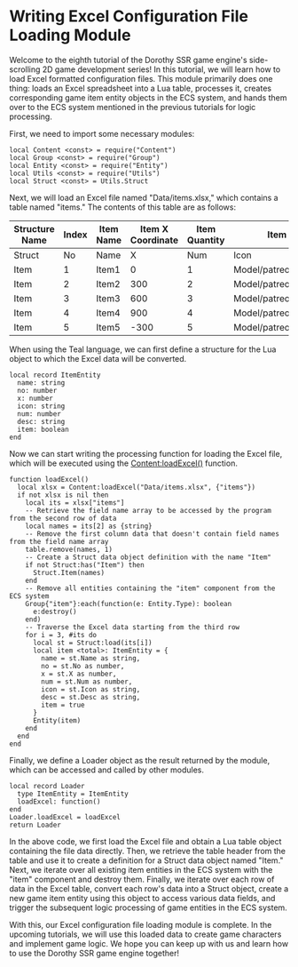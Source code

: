 
# Writing Excel Configuration File Loading Module

Welcome to the eighth tutorial of the Dorothy SSR game engine's side-scrolling 2D game development series! In this tutorial, we will learn how to load Excel formatted configuration files. This module primarily does one thing: loads an Excel spreadsheet into a Lua table, processes it, creates corresponding game item entity objects in the ECS system, and hands them over to the ECS system mentioned in the previous tutorials for logic processing.

First, we need to import some necessary modules:

```tl title="Script/Loader.tl"
local Content <const> = require("Content")
local Group <const> = require("Group")
local Entity <const> = require("Entity")
local Utils <const> = require("Utils")
local Struct <const> = Utils.Struct
```

Next, we will load an Excel file named "Data/items.xlsx," which contains a table named "items." The contents of this table are as follows:

| Structure Name | Index | Item Name | Item X Coordinate | Item Quantity | Item Icon                   | Item Description |
| -------------- | ----- | --------- | ---------------- | ------------- | -------------------------- | ---------------- |
| Struct         | No    | Name      | X                | Num           | Icon                       | Desc             |
| Item           | 1     | Item1     | 0                | 1             | Model/patreon.clip\|whale  | Description1     |
| Item           | 2     | Item2     | 300              | 2             | Model/patreon.clip\|cow    | Description2     |
| Item           | 3     | Item3     | 600              | 3             | Model/patreon.clip\|sloth  | Description3     |
| Item           | 4     | Item4     | 900              | 4             | Model/patreon.clip\|panda  | Description4     |
| Item           | 5     | Item5     | -300             | 5             | Model/patreon.clip\|rabbit | Description5     |

When using the Teal language, we can first define a structure for the Lua object to which the Excel data will be converted.

```tl title="Script/Loader.tl"
local record ItemEntity
  name: string
  no: number
  x: number
  icon: string
  num: number
  desc: string
  item: boolean
end
```

Now we can start writing the processing function for loading the Excel file, which will be executed using the [Content:loadExcel()](/docs/api/Class/Content#loadexcel) function.

```tl title="Script/Loader.tl"
function loadExcel()
  local xlsx = Content:loadExcel("Data/items.xlsx", {"items"})
  if not xlsx is nil then
    local its = xlsx["items"]
    -- Retrieve the field name array to be accessed by the program from the second row of data
    local names = its[2] as {string}
    -- Remove the first column data that doesn't contain field names from the field name array
    table.remove(names, 1)
    -- Create a Struct data object definition with the name "Item"
    if not Struct:has("Item") then
      Struct.Item(names)
    end
    -- Remove all entities containing the "item" component from the ECS system
    Group{"item"}:each(function(e: Entity.Type): boolean
      e:destroy()
    end)
    -- Traverse the Excel data starting from the third row
    for i = 3, #its do
      local st = Struct:load(its[i])
      local item <total>: ItemEntity = {
        name = st.Name as string,
        no = st.No as number,
        x = st.X as number,
        num = st.Num as number,
        icon = st.Icon as string,
        desc = st.Desc as string,
        item = true
      }
      Entity(item)
    end
  end
end
```

Finally, we define a Loader object as the result returned by the module, which can be accessed and called by other modules.

```tl title="Script/Loader.tl"
local record Loader
  type ItemEntity = ItemEntity
  loadExcel: function()
end
Loader.loadExcel = loadExcel
return Loader
```

In the above code, we first load the Excel file and obtain a Lua table object containing the file data directly. Then, we retrieve the table header from the table and use it to create a definition for a Struct data object named "Item." Next, we iterate over all existing item entities in the ECS system with the "item" component and destroy them. Finally, we iterate over each row of data in the Excel table, convert each row's data into a Struct object, create a new game item entity using this object to access various data fields, and trigger the subsequent logic processing of game entities in the ECS system.

With this, our Excel configuration file loading module is complete. In the upcoming tutorials, we will use this loaded data to create game characters and implement game logic. We hope you can keep up with us and learn how to use the Dorothy SSR game engine together!